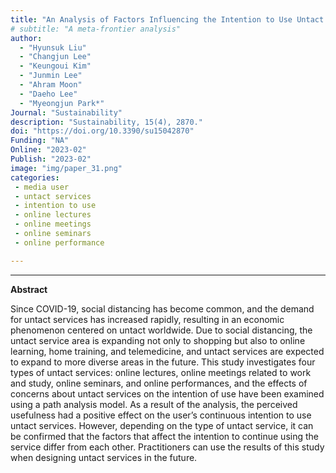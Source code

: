 ```yaml
---
title: "An Analysis of Factors Influencing the Intention to Use Untact Services by Service Type"
# subtitle: "A meta-frontier analysis"
author: 
  - "Hyunsuk Liu"
  - "Changjun Lee"
  - "Keungoui Kim" 
  - "Junmin Lee"
  - "Ahram Moon"
  - "Daeho Lee"
  - "Myeongjun Park*"
Journal: "Sustainability"
description: "Sustainability, 15(4), 2870."
doi: "https://doi.org/10.3390/su15042870"
Funding: "NA"
Online: "2023-02"
Publish: "2023-02"
image: "img/paper_31.png"
categories:
 - media user
 - untact services
 - intention to use
 - online lectures
 - online meetings
 - online seminars
 - online performance

---
```


------------------------------------------------------------------------

**Abstract**

Since COVID-19, social distancing has become common, and the demand for untact services has increased rapidly, resulting in an economic phenomenon centered on untact worldwide. Due to social distancing, the untact service area is expanding not only to shopping but also to online learning, home training, and telemedicine, and untact services are expected to expand to more diverse areas in the future. This study investigates four types of untact services: online lectures, online meetings related to work and study, online seminars, and online performances, and the effects of concerns about untact services on the intention of use have been examined using a path analysis model. As a result of the analysis, the perceived usefulness had a positive effect on the user’s continuous intention to use untact services. However, depending on the type of untact service, it can be confirmed that the factors that affect the intention to continue using the service differ from each other. Practitioners can use the results of this study when designing untact services in the future.

